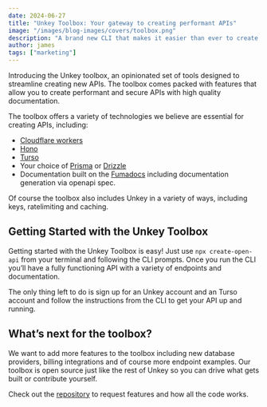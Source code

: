 ```yaml
---
date: 2024-06-27
title: "Unkey Toolbox: Your gateway to creating performant APIs"
image: "/images/blog-images/covers/toolbox.png"
description: "A brand new CLI that makes it easier than ever to create APIs"
author: james
tags: ["marketing"]
---
```


Introducing the Unkey toolbox, an opinionated set of tools designed to streamline creating new APIs. The toolbox comes packed with features that allow you to create performant and secure APIs with high quality documentation.

The toolbox offers a variety of technologies we believe are essential for creating APIs, including:

- [Cloudflare workers](https://cloudflare.com)
- [Hono](https://hono.dev)
- [Turso](https://turso.dev)
- Your choice of [Prisma](https://prisma.io) or [Drizzle](https://orm.drizzle.team/)
- Documentation built on the [Fumadocs](https://fumadocs.vercel.app/) including documentation generation via openapi spec.

Of course the toolbox also includes Unkey in a variety of ways, including keys, ratelimiting and caching.

## Getting Started with the Unkey Toolbox

Getting started with the Unkey Toolbox is easy! Just use `npx create-open-api` from your terminal and following the CLI prompts. Once you run the CLI you’ll have a fully functioning API with a variety of endpoints and documentation.

The only thing left to do is sign up for an Unkey account and an Turso account and follow the instructions from the CLI to get your API up and running.

## What’s next for the toolbox?

We want to add more features to the toolbox including new database providers, billing integrations and of course more endpoint examples. Our toolbox is open source just like the rest of Unkey so you can drive what gets built or contribute yourself.

Check out the [repository](https://github.com/unkeyed/toolbox) to request features and how all the code works.
